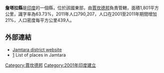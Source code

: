 '''詹塔拉縣'''是[[印度|印度]]的一個縣，位於該國東部，由[[賈坎德邦|賈坎德邦]]負責管轄，面積1,801平方公里，識字率為63.73%，2011年人口790,207，人口在2001至2011年期間增加21%，人口密度每平方公里439人。

==外部連結==
* [http://jamtara.nic.in/ Jamtara district website] {{Wayback|url=http://jamtara.nic.in/ |date=20090924183518 }}
*[https://web.archive.org/web/20140704185532/http://www.onefivenine.com/india/villag/Jamtara] List of places in Jamtara

{{coord|23|57|36|N|86|48|00|E|region:IN-JH_type:adm2nd_source:kolossus-nowiki|display=title}}

{{India-geo-stub}}
[[Category:賈坎德邦|Category:賈坎德邦]]
[[Category:2001年印度建立|Category:2001年印度建立]]